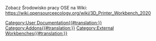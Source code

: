 <languages/>

Zobacz Środowisko pracy OSE na Wiki:
https://wiki.opensourceecology.org/wiki/3D_Printer_Workbench_2020


[[Category:User Documentation{{#translation:}}]]
[[Category:Addons{{#translation:}}]]
[[Category:External Workbenches{{#translation:}}]]
{{clear}}